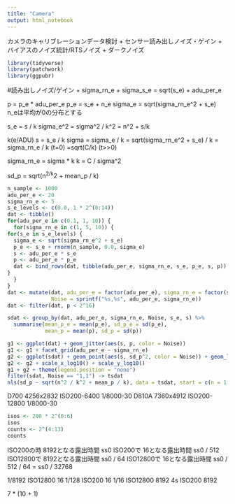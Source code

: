 ```yaml
---
title: "Camera"
output: html_notebook
---
```


カメラのキャリブレーションデータ検討
+ センサー読み出しノイズ・ゲイン
+ バイアスのノイズ統計/RTSノイズ
+ ダークノイズ

```r
library(tidyverse)
library(patchwork)
library(ggpubr)
```

#読み出しノイズ/ゲイン
+ sigma_rn_e
+ sigma_s_e = sqrt(s_e)
+ adu_per_e

p = p_e * adu_per_e
p_e = s_e + n_e
sigma_e = sqrt(sigma_rn_e^2 + s_e)
n_eは平均が0の分布とする

s_e = s / k
sigma_e^2 = sigma^2 / k^2 = n^2 + s/k

k(e/ADU)
s = s_e / k
sigma = sigma_e / k = sqrt(sigma_rn_e^2 + s_e) / k
= sigma_rn_e / k (t=0)
=sqrt(C/k) (t>>0)

sigma_rn_e = sigma * k
k = C / sigma^2

sd_p = sqrt(n^2/k^2 + mean_p / k)
```r
n_sample <- 1000
adu_per_e <- 20
sigma_rn_e <- 5
s_e_levels <- c(0.0, 1 * 2^(0:14))
dat <- tibble()
for(adu_per_e in c(0.1, 1, 10)) {
  for(sigma_rn_e in c(1, 5, 10)) {
for(s_e in s_e_levels) {
  sigma_e <- sqrt(sigma_rn_e^2 + s_e)
  p_e <- s_e + rnorm(n_sample, 0.0, sigma_e)
  s <- adu_per_e * s_e
  p <- adu_per_e * p_e
  dat <- bind_rows(dat, tibble(adu_per_e, sigma_rn_e, s_e, p_e, s, p))
}
  }
}
dat <- mutate(dat, adu_per_e = factor(adu_per_e), sigma_rn_e = factor(sigma_rn_e),
              Noise = sprintf("%s,%s", adu_per_e, sigma_rn_e))
dat <- filter(dat, p < 2^16)

sdat <- group_by(dat, adu_per_e, sigma_rn_e, Noise, s_e, s) %>%
  summarise(mean_p_e = mean(p_e), sd_p_e = sd(p_e),
            mean_p = mean(p), sd_p = sd(p))

g1 <- ggplot(dat) + geom_jitter(aes(s, p, color = Noise))
g1 <- g1 + facet_grid(adu_per_e ~ sigma_rn_e)
g2 <- ggplot(sdat) + geom_point(aes(s, sd_p^2, color = Noise)) + geom_line(aes(s, sd_p^2, color = Noise))
g2 <- g2 + scale_x_log10() + scale_y_log10()
g1 + g2 + theme(legend.position = "none")
filter(sdat, Noise == "1,1") -> tsdat
nls(sd_p ~ sqrt(n^2 / k^2 + mean_p / k), data = tsdat, start = c(n = 1, k = 1))

```

D700  4256x2832 ISO200-6400  1/8000-30
D810A 7360x4912 ISO200-12800 1/8000-30


```r
isos <- 200 * 2^(0:6)
isos
counts <- 2^(4:13)
counts
```

ISO200の時 8192となる露出時間 ss0
ISO200で   16となる露出時間 ss0 / 512
ISO12800で 8192となる露出時間 ss0 / 64
ISO12800で 16となる露出時間 ss0 / 512 / 64 = ss0 / 32768

1/8192 ISO12800 16
1/128  ISO200   16
1/16   ISO12800 8192
4s     ISO200   8192

7 * (10 + 1)
